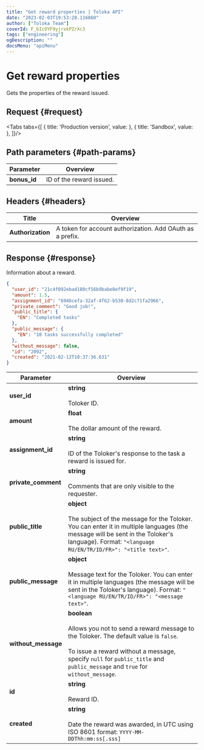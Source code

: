 ```yaml
---
title: "Get reward properties | Toloka API"
date: "2023-02-03T19:53:28.116860"
author: ["Toloka Team"]
coverId: F_bIcOYF9yjrxkPZrXc3
tags: ["engineering"]
ogDescription: ""
docsMenu: "apiMenu"
---
```



# Get reward properties

<Announce/>

Gets the properties of the reward issued.

## Request {#request}

<Tabs tabs={[
  { title: 'Production version', value: <GetOneBonusList1/> },
  { title: 'Sandbox', value: <GetOneBonusList2/> },
]}/>

## Path parameters {#path-params}

Parameter | Overview
----- | -----
**bonus_id** | ID of the reward issued.

## Headers {#headers}

Title | Overview
----- | -----
**Authorization** | A token for account authorization. Add OAuth as a prefix.

## Response {#response}

Information about a reward.

```json
{
  "user_id": "21c4f092ebad180cf56b9babe0ef9f19",
  "amount": 1.5,
  "assignment_id": "6946cefa-32af-4f62-b530-8d2c71fa2966",
  "private_comment": "Good job!",
  "public_title": {
    "EN": "Completed tasks"
  },
  "public_message": {
    "EN": "10 tasks successfully completed"
  },
  "without_message": false,
  "id": "2092",
  "created": "2021-02-12T10:37:36.631"
}
```

Parameter | Overview
----- | -----
**user_id** | **string**<br/><br/>Toloker ID.
**amount** | **float**<br/><br/>The dollar amount of the reward.
**assignment_id** | **string**<br/><br/>ID of the Toloker's response to the task a reward is issued for.
**private_comment** | **string**<br/><br/>Comments that are only visible to the requester.
**public_title** | **object**<br/><br/>The subject of the message for the Toloker. You can enter it in multiple languages (the message will be sent in the Toloker's language). Format: `"<language RU/EN/TR/ID/FR>": "<title text>"`.
**public_message** | **object**<br/><br/>Message text for the Toloker. You can enter it in multiple languages (the message will be sent in the Toloker's language). Format: `"<language RU/EN/TR/ID/FR>": "<message text>"`.
**without_message** | **boolean**<br/><br/>Allows you not to send a reward message to the Toloker. The default value is `false`.<br/><br/>To issue a reward without a message, specify `null` for `public_title` and `public_message` and `true` for `without_message`.
**id** | **string**<br/><br/>Reward ID.
**created** | **string**<br/><br/>Date the reward was awarded, in UTC using ISO 8601 format: `YYYY-MM-DDThh:mm:ss[.sss]`